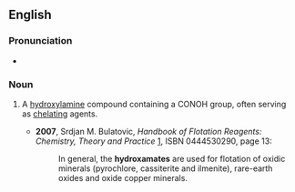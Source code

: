 ==English==

===Pronunciation===
* {{a|US}} {{IPA|haɪˈdrɑksəˌmeɪt|lang=en}}

===Noun===
{{en-noun}}

# {{context|organic chemistry|lang=en}} A [[hydroxylamine]] compound containing a CONOH group, often serving as [[chelate|chelating]] agents.
#* '''2007''', Srdjan M. Bulatovic, ''Handbook of Flotation Reagents: Chemistry, Theory and Practice'' [http://books.google.com/books?id=NgXJUiYknNoC], ISBN 0444530290, page 13:
#*: In general, the '''hydroxamates''' are used for flotation of oxidic minerals (pyrochlore, cassiterite and ilmenite), rare-earth oxides and oxide copper minerals.